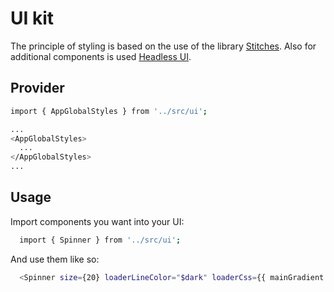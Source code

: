 
<Meta title="Getting Started" />

# UI kit
The principle of styling is based on the use of the library [Stitches](https://stitches.dev/docs/introduction). Also for additional components is used [Headless UI](https://headlessui.com/).

## Provider

```bash
import { AppGlobalStyles } from '../src/ui';

...
<AppGlobalStyles>
  ...
</AppGlobalStyles>
...
```

## Usage
Import components you want into your UI:
```bash
  import { Spinner } from '../src/ui';
```
And use them like so:
```bash
  <Spinner size={20} loaderLineColor="$dark" loaderCss={{ mainGradient: '' }} />
```
